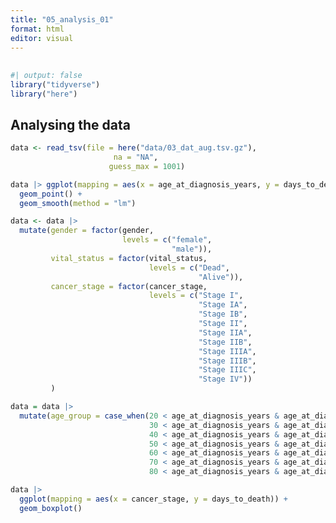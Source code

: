 ```yaml
---
title: "05_analysis_01"
format: html
editor: visual
---
```


## 

```r
#| output: false
library("tidyverse")
library("here")
```

## Analysing the data

```r
data <- read_tsv(file = here("data/03_dat_aug.tsv.gz"), 
                       na = "NA", 
                      guess_max = 1001)
```

```r
data |> ggplot(mapping = aes(x = age_at_diagnosis_years, y = days_to_death)) +
  geom_point() +
  geom_smooth(method = "lm")
```

```r
data <- data |> 
  mutate(gender = factor(gender,
                         levels = c("female", 
                                    "male")),
         vital_status = factor(vital_status,
                               levels = c("Dead", 
                                          "Alive")),
         cancer_stage = factor(cancer_stage,
                               levels = c("Stage I", 
                                          "Stage IA", 
                                          "Stage IB", 
                                          "Stage II", 
                                          "Stage IIA", 
                                          "Stage IIB", 
                                          "Stage IIIA", 
                                          "Stage IIIB", 
                                          "Stage IIIC", 
                                          "Stage IV"))
         )
```


```r
data = data |> 
  mutate(age_group = case_when(20 < age_at_diagnosis_years & age_at_diagnosis_years <= 30 ~ "(20,30]",
                               30 < age_at_diagnosis_years & age_at_diagnosis_years <= 40 ~ "(30,40]",
                               40 < age_at_diagnosis_years & age_at_diagnosis_years <= 50 ~ "(40,50]",
                               50 < age_at_diagnosis_years & age_at_diagnosis_years <= 60 ~ "(50,60]",
                               60 < age_at_diagnosis_years & age_at_diagnosis_years <= 70 ~ "(60,70]",
                               70 < age_at_diagnosis_years & age_at_diagnosis_years <= 80 ~ "(70,80]",
                               80 < age_at_diagnosis_years & age_at_diagnosis_years <= 90 ~ "(80,90]"))
```

```r
data |> 
  ggplot(mapping = aes(x = cancer_stage, y = days_to_death)) +
  geom_boxplot()
```
```r

```


